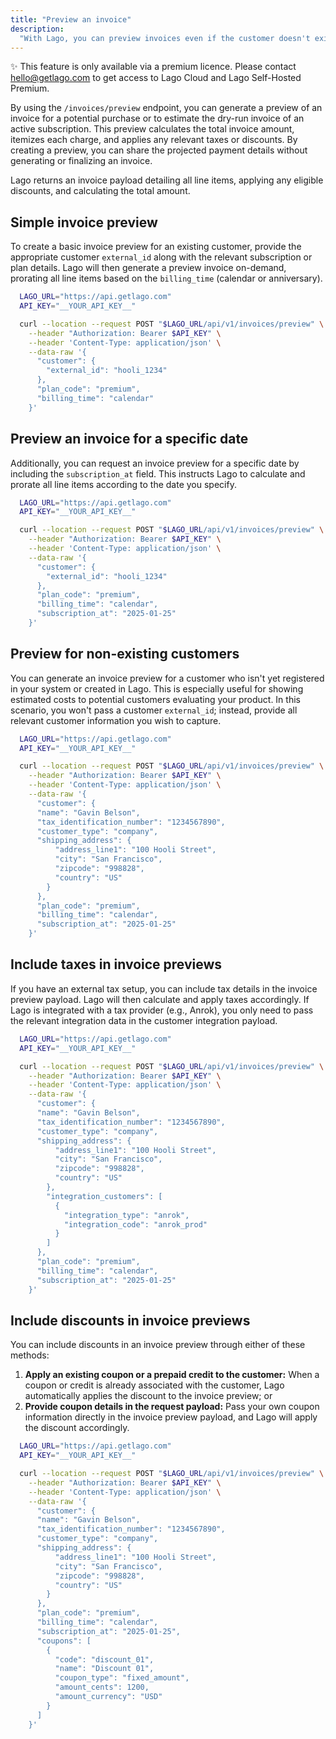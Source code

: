 ```yaml
---
title: "Preview an invoice"
description:
  "With Lago, you can preview invoices even if the customer doesn't exist yet or for an active subscription, allowing you to generate dry-run invoices or estimate potential bills."
---
```


<Info>✨ This feature is only available via a premium licence. Please contact hello@getlago.com to get access to Lago Cloud and Lago Self-Hosted Premium.</Info>

By using the `/invoices/preview` endpoint, you can generate a preview of an invoice for a potential purchase or to estimate the dry-run invoice of an active subscription. 
This preview calculates the total invoice amount, itemizes each charge, and applies any relevant taxes or discounts. 
By creating a preview, you can share the projected payment details without generating or finalizing an invoice.

Lago returns an invoice payload detailing all line items, applying any eligible discounts, and calculating the total amount.

## Simple invoice preview
To create a basic invoice preview for an existing customer, provide the appropriate customer `external_id` along with the relevant subscription or plan details. 
Lago will then generate a preview invoice on-demand, prorating all line items based on the `billing_time` (calendar or anniversary).

```bash
  LAGO_URL="https://api.getlago.com"
  API_KEY="__YOUR_API_KEY__"

  curl --location --request POST "$LAGO_URL/api/v1/invoices/preview" \
    --header "Authorization: Bearer $API_KEY" \
    --header 'Content-Type: application/json' \
    --data-raw '{
      "customer": {
        "external_id": "hooli_1234"
      },
      "plan_code": "premium",
      "billing_time": "calendar"
    }'
```

## Preview an invoice for a specific date
Additionally, you can request an invoice preview for a specific date by including the `subscription_at` field. 
This instructs Lago to calculate and prorate all line items according to the date you specify.

```bash
  LAGO_URL="https://api.getlago.com"
  API_KEY="__YOUR_API_KEY__"

  curl --location --request POST "$LAGO_URL/api/v1/invoices/preview" \
    --header "Authorization: Bearer $API_KEY" \
    --header 'Content-Type: application/json' \
    --data-raw '{
      "customer": {
        "external_id": "hooli_1234"
      },
      "plan_code": "premium",
      "billing_time": "calendar",
      "subscription_at": "2025-01-25"
    }'
```

## Preview for non-existing customers
You can generate an invoice preview for a customer who isn't yet registered in your system or created in Lago. 
This is especially useful for showing estimated costs to potential customers evaluating your product. In this scenario, you won't pass a customer `external_id`; instead, provide all relevant customer information you wish to capture.

```bash
  LAGO_URL="https://api.getlago.com"
  API_KEY="__YOUR_API_KEY__"

  curl --location --request POST "$LAGO_URL/api/v1/invoices/preview" \
    --header "Authorization: Bearer $API_KEY" \
    --header 'Content-Type: application/json' \
    --data-raw '{
      "customer": {
      "name": "Gavin Belson",
      "tax_identification_number": "1234567890",
      "customer_type": "company",
      "shipping_address": {
          "address_line1": "100 Hooli Street",
          "city": "San Francisco",
          "zipcode": "998828",
          "country": "US"
        }
      },
      "plan_code": "premium",
      "billing_time": "calendar",
      "subscription_at": "2025-01-25"
    }'
```

## Include taxes in invoice previews
If you have an external tax setup, you can include tax details in the invoice preview payload. Lago will then calculate and apply taxes accordingly. 
If Lago is integrated with a tax provider (e.g., Anrok), you only need to pass the relevant integration data in the customer integration payload.

```bash
  LAGO_URL="https://api.getlago.com"
  API_KEY="__YOUR_API_KEY__"

  curl --location --request POST "$LAGO_URL/api/v1/invoices/preview" \
    --header "Authorization: Bearer $API_KEY" \
    --header 'Content-Type: application/json' \
    --data-raw '{
      "customer": {
      "name": "Gavin Belson",
      "tax_identification_number": "1234567890",
      "customer_type": "company",
      "shipping_address": {
          "address_line1": "100 Hooli Street",
          "city": "San Francisco",
          "zipcode": "998828",
          "country": "US"
        },
        "integration_customers": [
          {
            "integration_type": "anrok",
            "integration_code": "anrok_prod"
          }
        ]
      },
      "plan_code": "premium",
      "billing_time": "calendar",
      "subscription_at": "2025-01-25"
    }'
```

## Include discounts in invoice previews
You can include discounts in an invoice preview through either of these methods:
1. **Apply an existing coupon or a prepaid credit to the customer:** When a coupon or credit is already associated with the customer, Lago automatically applies the discount to the invoice preview; or
2. **Provide coupon details in the request payload:** Pass your own coupon information directly in the invoice preview payload, and Lago will apply the discount accordingly.

```bash
  LAGO_URL="https://api.getlago.com"
  API_KEY="__YOUR_API_KEY__"

  curl --location --request POST "$LAGO_URL/api/v1/invoices/preview" \
    --header "Authorization: Bearer $API_KEY" \
    --header 'Content-Type: application/json' \
    --data-raw '{
      "customer": {
      "name": "Gavin Belson",
      "tax_identification_number": "1234567890",
      "customer_type": "company",
      "shipping_address": {
          "address_line1": "100 Hooli Street",
          "city": "San Francisco",
          "zipcode": "998828",
          "country": "US"
        }
      },
      "plan_code": "premium",
      "billing_time": "calendar",
      "subscription_at": "2025-01-25",
      "coupons": [
        {
          "code": "discount_01",
          "name": "Discount 01",
          "coupon_type": "fixed_amount",
          "amount_cents": 1200,
          "amount_currency": "USD"
        }
      ]
    }'
```